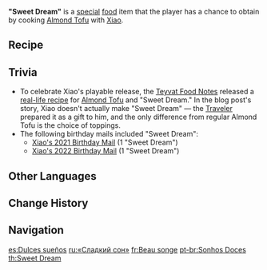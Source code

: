 {{Food Infobox
|id              = 108137
|description     = His dream is very simple, and it is merely a lovely dream.
|type            = ATK-Boosting Dishes
|effectType      = ATK Up
|effect          = Increases all party members' ATK by '''114''' for 300s.
|eff_att1        = ATK
|rarity          = 2
|character       = Xiao
|base            = Almond Tofu
}}
'''"Sweet Dream"''' is a [[:Category:Special Dishes|special]] [[food]] item that the player has a chance to obtain by cooking [[Almond Tofu]] with [[Xiao]].

==Recipe==
{{Recipe
|type = Cooking
|Milk = 3
|Sugar = 1
|Almond = 1
|sort = Milk,Sugar,Almond
|character = Xiao
}}

==Trivia==
*To celebrate Xiao's playable release, the [[Teyvat Food Notes]] released a [https://ys.mihoyo.com/main/news/detail/13899 real-life recipe] for [[Almond Tofu]] and "Sweet Dream." In the blog post's story, Xiao doesn't actually make "Sweet Dream" &mdash; the [[Traveler]] prepared it as a gift to him, and the only difference from regular Almond Tofu is the choice of toppings.
*The following birthday mails included "Sweet Dream":
**[[Birthday/Xiao#I got you some Crystalflies.|Xiao's 2021 Birthday Mail]] (1 "Sweet Dream")
**[[Birthday/Xiao#When You're Free...|Xiao's 2022 Birthday Mail]] (1 "Sweet Dream")

==Other Languages==
{{Other Languages
|en      = "Sweet Dream"
|zhs     = 「美梦」
|zhs_rm  = "Měimèng"
|zht     = 「美夢」
|zht_rm  = "Měimèng"
|zh_tl   = Good Dream
|ja      = 「夢」
|ja_rm   = "Yume"
|ja_tl   = "Dream"
|ko      = 「아름다운 꿈」
|ko_rm   = "Areumda'un Kkum"
|ko_tl   = "Beautiful Dream"
|es      = Dulces sueños
|es_tl   = Sweet Dreams
|fr      = Beau songe
|fr_tl   = Beautiful Dream
|ru      = «Сладкий сон»
|ru_tl   = "Sweet Dream"
|th      = Sweet Dream
|vi      = Giấc {{tt|Mộng|夢}} Đẹp
|vi_tl   = Beautiful Dream
|de      = Träumchen
|de_tl   = Little Dream
|id      = Sweet Dream
|pt      = Sonhos Doces
|pt_tl   = Sweet Dreams
}}

==Change History==
{{Change History|1.3}}

==Navigation==
{{Food Navbox|type=Special Dishes}}

[[es:Dulces sueños]]
[[ru:«Сладкий сон»]]
[[fr:Beau songe]]
[[pt-br:Sonhos Doces]]
[[th:Sweet Dream]]